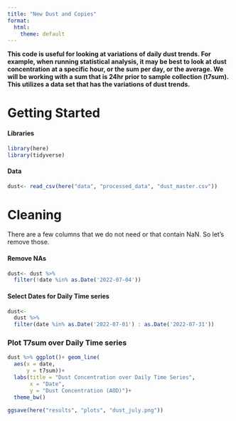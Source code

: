 ```yaml
---
title: "New Dust and Copies"
format:
  html:
    theme: default
---
```


**This code is useful for looking at variations of daily dust trends. For example, when running statistical analysis, it may be best to look at dust concentration at a specific hour, or the sum per day, or the average. We will be working with a sum that is 24hr prior to sample collection (t7sum). This utilizes a data set that has the variations of dust trends.**

# Getting Started

#### Libraries

```r
library(here)
library(tidyverse)
```

#### Data

```r
dust<- read_csv(here("data", "processed_data", "dust_master.csv")) 
```

# Cleaning

There are a few columns that we do not need or that contain NaN. So let's remove those.

#### Remove NAs

```r
dust<- dust %>%
  filter(!date %in% as.Date('2022-07-04'))
```

#### Select Dates for Daily Time series

```r
dust<-
  dust %>%
  filter(date %in% as.Date('2022-07-01') : as.Date('2022-07-31'))
```

### Plot T7sum over Daily Time series

<!--# Make this graph look nicer -->

```r
dust %>% ggplot()+ geom_line(
  aes(x = date,
      y = t7sum))+
  labs(title = "Dust Concentration over Daily Time Series",
       x = "Date",
       y = "Dust Concentration (AOD)")+
  theme_bw()

ggsave(here("results", "plots", "dust_july.png"))
```
